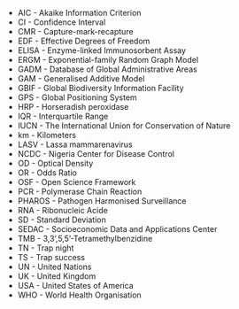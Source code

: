 -   AIC - Akaike Information Criterion
-   CI - Confidence Interval
-   CMR - Capture-mark-recapture
-   EDF - Effective Degrees of Freedom
-   ELISA - Enzyme-linked Immunosorbent Assay
-   ERGM - Exponential-family Random Graph Model
-   GADM - Database of Global Administrative Areas
-   GAM - Generalised Additive Model
-   GBIF - Global Biodiversity Information Facility
-   GPS - Global Positioning System
-   HRP - Horseradish peroxidase
-   IQR - Interquartile Range
-   IUCN - The International Union for Conservation of Nature
-   km - Kilometers
-   LASV - Lassa mammarenavirus
-   NCDC - Nigeria Center for Disease Control
-   OD - Optical Density
-   OR - Odds Ratio
-   OSF - Open Science Framework
-   PCR - Polymerase Chain Reaction
-   PHAROS - Pathogen Harmonised Surveillance
-   RNA - Ribonucleic Acide
-   SD - Standard Deviation
-   SEDAC - Socioeconomic Data and Applications Center
-   TMB - 3,3’,5,5’-Tetramethylbenzidine
-   TN - Trap night
-   TS - Trap success
-   UN - United Nations
-   UK - United Kingdom
-   USA - United States of America
-   WHO - World Health Organisation
